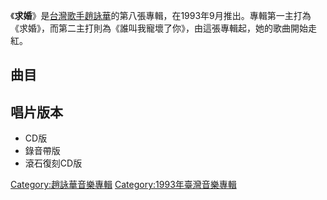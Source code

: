 {{Album infobox | <!-- See Wikipedia:WikiProject_Albums -->
|  Name        = 求婚
|  Type        = [[專輯|專輯]]
|  Artist      = [[趙詠華|趙詠華]]
|  Cover       = 趙詠華 求婚.jpg
|  Released    = 1993年9月
|  Recorded    = 1993年
|  Genre       = [[國語流行音樂|國語流行音樂]]
|  Length      = 47:04
|  Label       = [[滾石唱片|滾石唱片]]
|  Number      = 
|  Producer    = 見[[#曲目|曲目列表]]
|  Last album  = [[只要你對我再好一點|只要你對我再好一點]]<br />（1993年）
|  This album  = '''求婚'''<br />（1993年）
|  Next album  = [[我的愛_我的夢_我的家|我的愛 我的夢 我的家]]<br />（1994年）
}}

《'''求婚'''》是[[台灣|台灣]][[歌手|歌手]][[趙詠華|趙詠華]]的第八張專輯，在1993年9月推出。專輯第一主打為《求婚》，而第二主打則為《誰叫我寵壞了你》，由這張專輯起，她的歌曲開始走紅。

== 曲目 ==
{{Tracklist
| headline = 
| total_length = 47:04

| title1 = 求婚
| note1 = 
| music1 = [[李正帆|李正帆]]
| lyrics1 = [[姚若龍|姚若龍]]
| arranger1 = 李正帆
| producer1 = 李正帆
| longnote1 = 第一主打
| length1 = 4:50

| title2 = 誰要我寵壞了你
| note2 = 
| music2 = 李正帆
| lyrics2 = [[陳樂融|陳樂融]]
| arranger2 = 李正帆
| producer2 = 李正帆
| longnote2 = 第二主打
| length2 = 4:21

| title3 = 我們就是這樣走過來
| note3 = 
| music3 = [[劉志宏|劉志宏]]
| lyrics3 = 姚若龍
| arranger3 = [[張乃仁|張乃仁]]
| producer3 = [[鈕大可|鈕大可]]
| longnote3 = 
| length3 = 4:39

| title4 = 感動
| note4 = 
| music4 = 李正帆
| lyrics4 = 陳樂融
| arranger4 = 李正帆
| producer4 = 李正帆
| longnote4 = 
| length4 = 6:02

| title5 = 其實你不懂我的心
| note5 = 
| music5 = [[童安格|童安格]]
| lyrics5 = [[陳桂珠|陳桂珠]]
| arranger5 = [[張弘毅|張弘毅]]
| producer5 = 鈕大可
| longnote5 = 男高音：[[陳容|陳容]]
| length5 = 3:37

| title6 = 為我自己帶路
| note6 = 
| music6 = 鈕大可
| lyrics6 = 陳樂融
| arranger6 = [[黃大煒|黃大煒]]
| producer6 = 鈕大可
| longnote6 = 
| length6 = 4:32

| title7 = 希望你過得好
| note7 = 
| music7 = [[蔡宗政|蔡宗政]]
| lyrics7 = [[娃娃|娃娃]]
| arranger7 = 張乃仁
| producer7 = 鈕大可
| longnote7 = 
| length7 = 4:10

| title8 = 我的夢
| note8 = 
| music8 = 張弘毅
| lyrics8 = [[李安修|李安修]]
| arranger8 = 張弘毅
| producer8 = 鈕大可
| longnote8 = 
| length8 = 5:37

| title9 = 用心看世界
| note9 = 
| music9 = 蔡宗政
| lyrics9 = [[許常德|許常德]]
| arranger9 = 黃大煒
| producer9 = 鈕大可
| longnote9 = 
| length9 = 5:07

| title10 = 忘我的愛
| note10 = 
| music10 = 張弘毅
| lyrics10 = 陳樂融
| arranger10 = 張弘毅
| producer10 = 鈕大可
| longnote10 = 男高音：陳容
| length10 = 4:09

}}

== 唱片版本 ==
*CD版
*錄音帶版
*滾石復刻CD版

[[Category:趙詠華音樂專輯|Category:趙詠華音樂專輯]]
[[Category:1993年臺灣音樂專輯|Category:1993年臺灣音樂專輯]]